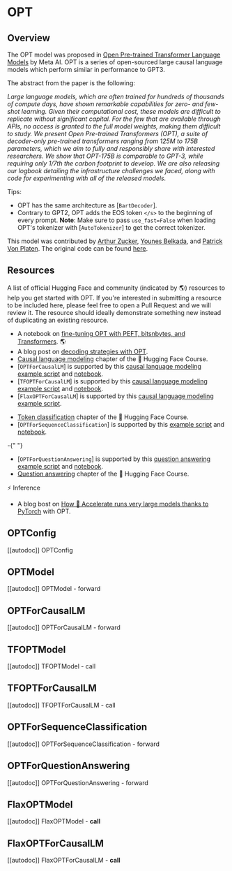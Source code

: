 <!--Copyright 2022 The HuggingFace Team. All rights reserved.

Licensed under the Apache License, Version 2.0 (the "License"); you may not use this file except in compliance with
the License. You may obtain a copy of the License at

http://www.apache.org/licenses/LICENSE-2.0

Unless required by applicable law or agreed to in writing, software distributed under the License is distributed on
an "AS IS" BASIS, WITHOUT WARRANTIES OR CONDITIONS OF ANY KIND, either express or implied. See the License for the
specific language governing permissions and limitations under the License.
-->

# OPT

## Overview

The OPT model was proposed in [Open Pre-trained Transformer Language Models](https://arxiv.org/pdf/2205.01068) by Meta AI.
OPT is a series of open-sourced large causal language models which perform similar in performance to GPT3.

The abstract from the paper is the following:

_Large language models, which are often trained for hundreds of thousands of compute days, have shown remarkable capabilities for zero- and few-shot learning. Given their computational cost, these models are difficult to replicate without significant capital. For the few that are available through APIs, no access is granted to the full model weights, making them difficult to study. We present Open Pre-trained Transformers (OPT), a suite of decoder-only pre-trained transformers ranging from 125M to 175B parameters, which we aim to fully and responsibly share with interested researchers. We show that OPT-175B is comparable to GPT-3, while requiring only 1/7th the carbon footprint to develop. We are also releasing our logbook detailing the infrastructure challenges we faced, along with code for experimenting with all of the released models._

Tips:

- OPT has the same architecture as [`BartDecoder`].
- Contrary to GPT2, OPT adds the EOS token `</s>` to the beginning of every prompt. **Note**: Make sure to pass `use_fast=False` when loading OPT's tokenizer with [`AutoTokenizer`] to get the correct tokenizer.

This model was contributed by [Arthur Zucker](https://huggingface.co/ArthurZ), [Younes Belkada](https://huggingface.co/ybelkada), and [Patrick Von Platen](https://huggingface.co/patrickvonplaten).
The original code can be found [here](https://github.com/facebookresearch/metaseq).

## Resources

A list of official Hugging Face and community (indicated by 🌎) resources to help you get started with OPT. If you're
interested in submitting a resource to be included here, please feel free to open a Pull Request and we will review it.
The resource should ideally demonstrate something new instead of duplicating an existing resource.

<PipelineTag pipeline="text-generation" />

- A notebook on [fine-tuning OPT with PEFT, bitsnbytes, and Transformers](https://colab.research.google.com/drive/1jCkpikz0J2o20FBQmYmAGdiKmJGOMo-o?usp=sharing). 🌎
- A blog post on [decoding strategies with OPT](https://huggingface.co/blog/introducing-csearch#62-example-two---opt).
- [Causal language modeling](https://huggingface.co/course/en/chapter7/6?fw=pt#training-a-causal-language-model-from-scratch) chapter of the 🤗 Hugging Face Course.
- [`OPTForCausalLM`] is supported by this [causal language modeling example script](https://github.com/huggingface/transformers/tree/main/examples/pytorch/language-modeling#gpt-2gpt-and-causal-language-modeling) and [notebook](https://colab.research.google.com/github/huggingface/notebooks/blob/main/examples/language_modeling.ipynb).
- [`TFOPTForCausalLM`] is supported by this [causal language modeling example script](https://github.com/huggingface/transformers/tree/main/examples/tensorflow/language-modeling#run_clmpy) and [notebook](https://colab.research.google.com/github/huggingface/notebooks/blob/main/examples/language_modeling-tf.ipynb).
- [`FlaxOPTForCausalLM`] is supported by this [causal language modeling example script](https://github.com/huggingface/transformers/tree/main/examples/flax/language-modeling#causal-language-modeling).

<PipelineTag pipeline="text-classification" />

- [Token classification](https://huggingface.co/course/chapter7/2?fw=pt) chapter of the 🤗 Hugging Face Course.
- [`OPTForSequenceClassification`] is supported by this [example script](https://github.com/huggingface/transformers/tree/main/examples/pytorch/text-classification) and [notebook](https://colab.research.google.com/github/huggingface/notebooks/blob/main/examples/text_classification.ipynb).

<PipelineTag pipeline="question-answering" />-{" "}

- [`OPTForQuestionAnswering`] is supported by this [question answering example script](https://github.com/huggingface/transformers/tree/main/examples/pytorch/question-answering) and [notebook](https://colab.research.google.com/github/huggingface/notebooks/blob/main/examples/question_answering.ipynb).
- [Question answering](https://huggingface.co/course/chapter7/7?fw=pt) chapter
  of the 🤗 Hugging Face Course.

⚡️ Inference

- A blog bost on [How 🤗 Accelerate runs very large models thanks to PyTorch](https://huggingface.co/blog/accelerate-large-models) with OPT.

## OPTConfig

[[autodoc]] OPTConfig

## OPTModel

[[autodoc]] OPTModel - forward

## OPTForCausalLM

[[autodoc]] OPTForCausalLM - forward

## TFOPTModel

[[autodoc]] TFOPTModel - call

## TFOPTForCausalLM

[[autodoc]] TFOPTForCausalLM - call

## OPTForSequenceClassification

[[autodoc]] OPTForSequenceClassification - forward

## OPTForQuestionAnswering

[[autodoc]] OPTForQuestionAnswering - forward

## FlaxOPTModel

[[autodoc]] FlaxOPTModel - **call**

## FlaxOPTForCausalLM

[[autodoc]] FlaxOPTForCausalLM - **call**

